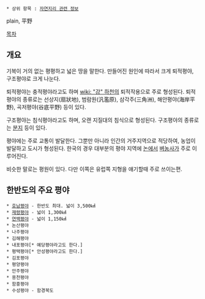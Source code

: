  * 상위 항목 : [[자연지리 관련 정보]]

plain, 平野  

[[목차]]
== 개요 ==
기복이 거의 없는 평평하고 넓은 땅을 말한다. 만들어진 원인에 따라서 크게 퇴적평야, 구조평야로 크게 나눈다.

퇴적평야는 충적평야라고도 하며 [[wiki: "강" 하천]]의 퇴적작용으로 주로 형성된다. 퇴적평야의 종류로는 선상지(扇狀地), 범람원(汎濫原), 삼각주(三角洲), 해안평야(海岸平野), 곡저평야(谷底平野) 등이 있다.

구조평야는 침식평야라고도 하며, 오랜 지질대의 침식으로 형성된다. 구조평야의 종류로는 [[분지]] 등이 있다.

평야에는 주로 교통이 발달한다. 그뿐만 아니라 인간의 거주지역으로 적당하여, 농업이 발달하고 도시가 형성된다. 한국의 경우 대부분의 평야 지역에 [[논]]에서 [[벼]]농사가 주로 이루어진다. 

비슷한 말로는 평원이 있다. 다만 이쪽은 유럽쪽 지형을 얘기할때 주로 쓰이는편.
== 한반도의 주요 평야 ==
 * [[호남평야]] - 한반도 최대. 넓이 3,500㎢
 * [[재령평야]] - 넓이 1,300㎢
 * [[연백군|연백]]평야 - 넓이 1,150㎢
 * 논산평야
 * 나주평야
 * 김해평야
 * 내포평야[* 예당평야라고도 한다.]
 * 평택평야[* 안성평야라고도 한다.]
 * 김포평야
 * 평양평야
 * 안주평야
 * 용천평야
 * 함흥평야
 * 수성평야 - 함경북도

